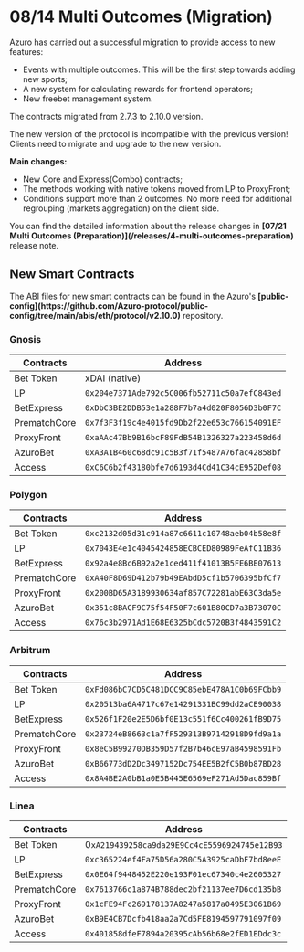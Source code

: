 
# 08/14 Multi Outcomes (Migration)

Azuro has carried out a successful migration to provide access to new features:

- Events with multiple outcomes. This will be the first step towards adding new sports;
- A new system for calculating rewards for frontend operators;
- New freebet management system.

The contracts migrated from 2.7.3 to 2.10.0 version.

<Callout type="alert">
  The new version of the protocol is incompatible with the previous version! Clients need to migrate and upgrade to the new version.
</Callout>

**Main changes:**

- New Core and Express(Combo) contracts;
- The methods working with native tokens moved from LP to ProxyFront;
- Conditions support more than 2 outcomes. No more need for additional regrouping (markets aggregation) on the client side.

<Callout type="info">
  You can find the detailed information about the release changes in <b>[07/21 Multi Outcomes (Preparation)](/releases/4-multi-outcomes-preparation)</b> release note.
</Callout>


## New Smart Contracts

<Callout type="info">
  The ABI files for new smart contracts can be found in the Azuro's <b>[public-config](https://github.com/Azuro-protocol/public-config/tree/main/abis/eth/protocol/v2.10.0)</b> repository.
</Callout>

### Gnosis

| Contracts | Address |
| --- | --- |
| Bet Token | xDAI (native) |
| LP | `0x204e7371Ade792c5C006fb52711c50a7efC843ed` |
| BetExpress | `0xDbC3BE2DDB53e1a288F7b7a4d020F8056D3b0F7C` |
| PrematchCore | `0x7f3F3f19c4e4015fd9Db2f22e653c766154091EF` |
| ProxyFront | `0xaAAc47Bb9B16bcF89FdB54B1326327a223458d6d` |
| AzuroBet | `0xA3A1B460c68dc91c5B3f71f5487A76fac42858bf` |
| Access | `0xC6C6b2f43180bfe7d6193d4Cd41C34cE952Def08` |

### Polygon

| Contracts | Address |
| --- | --- |
| Bet Token | `0xc2132d05d31c914a87c6611c10748aeb04b58e8f` |
| LP | `0x7043E4e1c4045424858ECBCED80989FeAfC11B36` |
| BetExpress | `0x92a4e8Bc6B92a2e1ced411f41013B5FE6BE07613` |
| PrematchCore | `0xA40F8D69D412b79b49EAbdD5cf1b5706395bfCf7` |
| ProxyFront | `0x200BD65A3189930634af857C72281abE63C3da5e` |
| AzuroBet | `0x351c8BACF9C75f54F50F7c601B80CD7a3B73070C` |
| Access | `0x76c3b2971Ad1E68E6325bCdc5720B3f4843591C2` |

### Arbitrum

| Contracts | Address |
| --- | --- |
| Bet Token | `0xFd086bC7CD5C481DCC9C85ebE478A1C0b69FCbb9` |
| LP | `0x20513ba6A4717c67e14291331BC99dd2aCE90038` |
| BetExpress | `0x526f1F20e2E5D6bf0E13c551f6Cc400261fB9D75` |
| PrematchCore | `0x23724eB8663c1a7fF529313B97142918D9fd9a1a` |
| ProxyFront | `0x8eC5B99270DB359D57f2B7b46cE97aB4598591Fb` |
| AzuroBet | `0xB66773dD2Dc3497152Dc754EE5B2fC5B0b87BD28` |
| Access | `0x8A4BE2A0bB1a0E5B445E6569eF271Ad5Dac859Bf` |

### Linea

| Contracts | Address |
| --- | --- |
| Bet Token |0`xA219439258ca9da29E9Cc4cE5596924745e12B93` |
| LP | `0xc365224ef4Fa75D56a280C5A3925caDbF7bd8eeE` |
| BetExpress | `0x0E64f9448452E220e193F01ec67340c4e2605327` |
| PrematchCore | `0x7613766c1a874B788dec2bf21137ee7D6cd135bB` |
| ProxyFront | `0x1cFE94Fc269178137A8247a5817a0495E3061B69` |
| AzuroBet | `0xB9E4CB7Dcfb418aa2a7Cd5FE8194597791097f09` |
| Access | `0x401858dfeF7894a20395cAb56b68e2fED1EDdc3c` |
